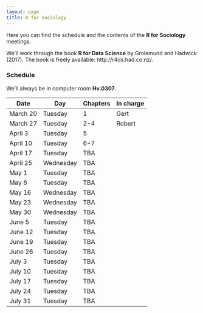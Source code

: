 ```yaml
---
layout: page
title: R for Sociology
---
```



Here you can find the schedule and the contents of the **R for Sociology** meetings. 

We'll work through the book **R for Data Science** by Grolemund and Hadwick (2017). The book is freely available: http://r4ds.had.co.nz/.

### Schedule
We'll always be in computer room **Hv.0307**.


|Date        |Day         |Chapters    |In charge
|--------    |--------    |--------    |---------
|March 20    |Tuesday     |1           |Gert
|March 27    |Tuesday     |2-4         |Robert
|April 3     |Tuesday     |5           |
|April 10    |Tuesday     |6-7         |
|April 17    |Tuesday     |TBA         |
|April 25    |Wednesday   |TBA         |
|May 1       |Tuesday     |TBA         |
|May 8       |Tuesday     |TBA         |
|May 16      |Wednesday   |TBA         |
|May 23      |Wednesday   |TBA         |
|May 30      |Wednesday   |TBA         |
|June 5      |Tuesday     |TBA         |
|June 12     |Tuesday     |TBA         |
|June 19     |Tuesday     |TBA         |
|June 26     |Tuesday     |TBA         |
|July 3      |Tuesday     |TBA         |
|July 10     |Tuesday     |TBA         |
|July 17     |Tuesday     |TBA         |
|July 24     |Tuesday     |TBA         |
|July 31     |Tuesday     |TBA         |


